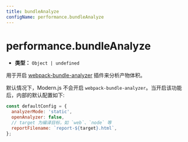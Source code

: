 ```yaml
---
title: bundleAnalyze
configName: performance.bundleAnalyze
---
```


# performance.bundleAnalyze

- **类型：** `Object | undefined`

用于开启 [webpack-bundle-analyzer](https://github.com/webpack-contrib/webpack-bundle-analyzer) 插件来分析产物体积。

默认情况下，Modern.js 不会开启 `webpack-bundle-analyzer`。当开启该功能后，内部的默认配置如下:

```js
const defaultConfig = {
  analyzerMode: 'static',
  openAnalyzer: false,
  // target 为编译目标，如 `web`、`node` 等
  reportFilename: `report-${target}.html`,
};
```


<RsbuildConig />
